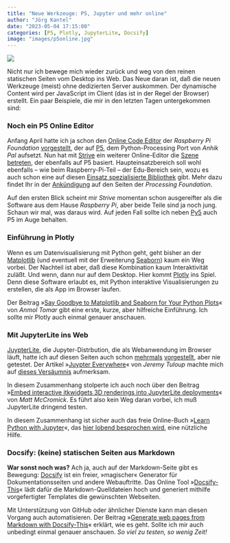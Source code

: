 ```yaml
---
title: "Neue Werkzeuge: P5, Jupyter und mehr online"
author: "Jörg Kantel"
date: "2023-05-04 17:15:00"
categories: [P5, Plotly, JupyterLite, Docsify]
image: "images/p5online.jpg"
---
```


[![](images/p5online-b.jpg)](https://global.discourse-cdn.com/standard10/uploads/processingfoundation1/original/3X/f/e/fe0ada24939070d78e32f883e8b3b4adfe31b1c1.gif)

Nicht nur ich bewege mich wieder zurück und weg von den reinen statischen Seiten vom Desktop ins Web. Das Neue daran ist, daß die neuen Werkzeuge (meist) ohne dedizierten Server auskommen. Der dynamische Content wird per JavaScript im Client (das ist in der Regel der Browser) erstellt. Ein paar Beispiele, die mir in den letzten Tagen untergekommen sind:

### Noch ein P5 Online Editor

Anfang April hatte ich  ja schon den [Online Code Editor](https://editor.raspberrypi.org/de-DE/) der *Raspberry Pi Foundation* [vorgestellt](https://kantel.github.io/posts/2023040802_another_python_online_editor/), der auf [P5](http://cognitiones.kantel-chaos-team.de/programmierung/creativecoding/processing/p5py.html), dem Python-Processing Port von *Anhik Pal* aufsetzt. Nun hat mit [Strive](https://code.strivemath.com/) ein weiterer Online-Editor die [Szene betreten](https://discourse.processing.org/t/a-free-p5-python-online-editor-with-live-edit-designed-for-teachers-and-students-learning-to-code-strive-editor-alpha/41840), der ebenfalls auf P5 basiert. Haupteinsatzbereich soll wohl ebenfalls -- wie beim Raspberry-Pi-Teil -- der Edu-Bereich sein, wozu es auch schon eine auf diesen [Einsatz spezialisierte Bibliothek](https://github.com/StriveMath/p5.teach.js) gibt. Mehr dazu findet Ihr in der [Ankündigung](https://discourse.processing.org/t/an-open-source-browser-based-implementation-of-p5-python-and-a-utility-library-for-helping-teachers-explain-concepts-in-p5/41839) auf den Seiten der *Processing Foundation*.

Auf den ersten Blick scheint mir *Strive* momentan schon ausgereifter als die Software aus dem Hause *Raspberry Pi*, aber beide Teile sind ja noch jung. Schaun wir mal, was daraus wird. Auf jeden Fall sollte ich neben [Py5](http://cognitiones.kantel-chaos-team.de/programmierung/creativecoding/processing/py5.html) auch P5 im Auge behalten.

### Einführung in Plotly

Wenn es um Datenvisualisierung mit Python geht, geht bisher an der [Matplotlib](http://cognitiones.kantel-chaos-team.de/programmierung/python/matplotlib.html) (und eventuell mit der Erweiterung [Seaborn](https://seaborn.pydata.org/)) kaum ein Weg vorbei. Der Nachteil ist aber, daß diese Kombination kaum Interaktivität zuläßt. Und wenn, dann nur auf dem Desktop. Hier kommt [Plotly](https://plotly.com/) ins Spiel. Denn diese Software erlaubt es, mit Python interaktive Visualisierungen zu erstellen, die als App im Browser laufen.

Der Beitrag »[Say Goodbye to Matplotlib and Seaborn for Your Python Plots](https://medium.com/codex/say-goodbye-to-matplotlib-and-seaborn-for-your-python-plots-5cade2f7fba2)« von *Anmol Tomar* gibt eine erste, kurze, aber hilfreiche Einführung. Ich sollte mir Plotly auch einmal genauer anschauen.

### Mit JupyterLite ins Web

[JuypterLite](http://cognitiones.kantel-chaos-team.de/programmierung/python/jupyterlite.html), die Jupyter-Distrbution, die als Webanwendung im Browser läuft, hatte ich auf diesen Seiten auch schon [mehrmals](http://blog.schockwellenreiter.de/2021/07/2021071603.html) [vorgestellt](http://blog.schockwellenreiter.de/2022/05/2022051601.html), aber nie getestet. Der Artikel »[Juypter Everywhere](https://blog.jupyter.org/jupyter-everywhere-f8151c2cc6e8)« von *Jeremy Tuloup* machte mich auf [dieses Versäumnis](https://blog.jupyter.org/jupyterlite-jupyter-%EF%B8%8F-webassembly-%EF%B8%8F-python-f6e2e41ab3fa) aufmerksam.

In diesem Zusammenhang stolperte ich auch noch über den Beitrag »[Embed interactive itkwidgets 3D renderings into JupyterLite deployments](https://blog.jupyter.org/embed-interactive-itkwidgets-3d-renderings-into-jupyterlite-deployments-10eb9ea30980)« von *Matt McCromick*. Es führt also kein Weg daran vorbei, ich muß JupyterLite dringend testen.

In diesem Zusammenhang ist sicher auch das freie Online-Buch »[Learn Python with Jupyter](http://learnpythonwithjupyter.com/)«, das [hier lobend besprochen wird](https://blog.jupyter.org/introducing-learn-python-with-jupyter-11214f152159), eine nützliche Hilfe.

### Docsify: (keine) statischen Seiten aus Markdown

**War sonst noch was?** Ach ja, auch auf der Markdown-Seite gibt es Bewegung: [Docsify](https://docsify.js.org/#/) ist ein freier, »magischer« Generator für Dokumentationsseiten und andere Webauftritte. Das Online Tool »[Docsify-This](https://docsify-this.net/#/)« lädt dafür die Markdown-Quelldateien hoch und generiert mithilfe vorgefertigter Templates die gewünschten Webseiten.

Mit Unterstützung von GitHub oder ähnlicher Dienste kann man diesen Vorgang auch automatisieren. Der Beitrag »[Generate web pages from Markdown with Docsify-This](https://opensource.com/article/23/5/docsify-markdown-html)« erklärt, wie es geht. Sollte ich mir auch unbedingt einmal genauer anschauen. *So viel zu testen, so wenig Zeit!*